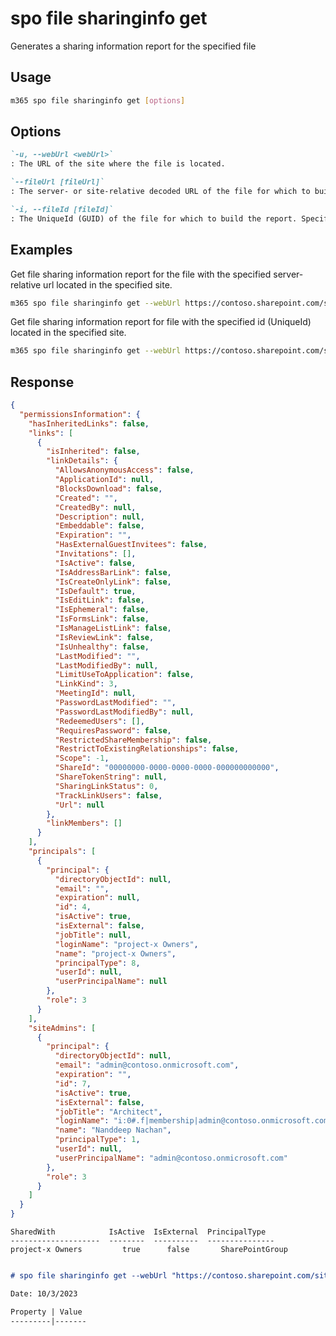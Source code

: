 
# spo file sharinginfo get

Generates a sharing information report for the specified file

## Usage

```sh
m365 spo file sharinginfo get [options]
```

## Options

```md definition-list
`-u, --webUrl <webUrl>`
: The URL of the site where the file is located.

`--fileUrl [fileUrl]`
: The server- or site-relative decoded URL of the file for which to build the report. Specify either `fileUrl` or `fileId` but not both.

`-i, --fileId [fileId]`
: The UniqueId (GUID) of the file for which to build the report. Specify either `fileUrl` or `fileId` but not both.
```

<Global />

## Examples

Get file sharing information report for the file with the specified server-relative url located in the specified site.

```sh
m365 spo file sharinginfo get --webUrl https://contoso.sharepoint.com/sites/project-x --fileUrl "/sites/M365CLI/Shared Documents/SharedFile.docx"
```

Get file sharing information report for file with the specified id (UniqueId) located in the specified site.

```sh
m365 spo file sharinginfo get --webUrl https://contoso.sharepoint.com/sites/project-x --fileId "b2307a39-e878-458b-bc90-03bc578531d6"
```

## Response

<Tabs>
  <TabItem value="JSON">

  ```json
  {
    "permissionsInformation": {
      "hasInheritedLinks": false,
      "links": [
        {
          "isInherited": false,
          "linkDetails": {
            "AllowsAnonymousAccess": false,
            "ApplicationId": null,
            "BlocksDownload": false,
            "Created": "",
            "CreatedBy": null,
            "Description": null,
            "Embeddable": false,
            "Expiration": "",
            "HasExternalGuestInvitees": false,
            "Invitations": [],
            "IsActive": false,
            "IsAddressBarLink": false,
            "IsCreateOnlyLink": false,
            "IsDefault": true,
            "IsEditLink": false,
            "IsEphemeral": false,
            "IsFormsLink": false,
            "IsManageListLink": false,
            "IsReviewLink": false,
            "IsUnhealthy": false,
            "LastModified": "",
            "LastModifiedBy": null,
            "LimitUseToApplication": false,
            "LinkKind": 3,
            "MeetingId": null,
            "PasswordLastModified": "",
            "PasswordLastModifiedBy": null,
            "RedeemedUsers": [],
            "RequiresPassword": false,
            "RestrictedShareMembership": false,
            "RestrictToExistingRelationships": false,
            "Scope": -1,
            "ShareId": "00000000-0000-0000-0000-000000000000",
            "ShareTokenString": null,
            "SharingLinkStatus": 0,
            "TrackLinkUsers": false,
            "Url": null
          },
          "linkMembers": []
        }
      ],
      "principals": [
        {
          "principal": {
            "directoryObjectId": null,
            "email": "",
            "expiration": null,
            "id": 4,
            "isActive": true,
            "isExternal": false,
            "jobTitle": null,
            "loginName": "project-x Owners",
            "name": "project-x Owners",
            "principalType": 8,
            "userId": null,
            "userPrincipalName": null
          },
          "role": 3
        }
      ],
      "siteAdmins": [
        {
          "principal": {
            "directoryObjectId": null,
            "email": "admin@contoso.onmicrosoft.com",
            "expiration": "",
            "id": 7,
            "isActive": true,
            "isExternal": false,
            "jobTitle": "Architect",
            "loginName": "i:0#.f|membership|admin@contoso.onmicrosoft.com",
            "name": "Nanddeep Nachan",
            "principalType": 1,
            "userId": null,
            "userPrincipalName": "admin@contoso.onmicrosoft.com"
          },
          "role": 3
        }
      ]
    }
  }
  ```

  </TabItem>
  <TabItem value="Text">

  ```text
  SharedWith            IsActive  IsExternal  PrincipalType
  --------------------  --------  ----------  ---------------
  project-x Owners         true      false       SharePointGroup
  ```

  </TabItem>
  <TabItem value="CSV">

  ```csv
  ```

  </TabItem>
  <TabItem value="Markdown">

  ```md
  # spo file sharinginfo get --webUrl "https://contoso.sharepoint.com/sites/project-x" --fileUrl "/Shared Documents/logo.jpg"

  Date: 10/3/2023

  Property | Value
  ---------|-------
  ```

  </TabItem>
</Tabs>
